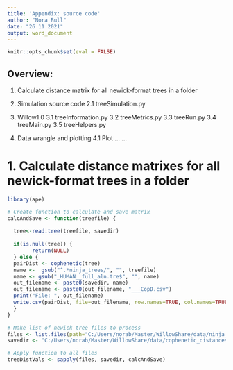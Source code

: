 ---
title: 'Appendix: source code'
author: "Nora Bull"
date: "26 11 2021"
output: word_document
---

```{r}
knitr::opts_chunk$set(eval = FALSE)
```


## Overview: 

1. Calculate distance matrix for all newick-format trees in a folder

2. Simulation source code
  2.1 treeSimulation.py
  
3. Willow1.0 
  3.1 treeInformation.py
  3.2 treeMetrics.py
  3.3 treeRun.py
  3.4 treeMain.py
  3.5 treeHelpers.py

4. Data wrangle and plotting
  4.1 Plot ...
  ...

# 1. Calculate distance matrixes for all newick-format trees in a folder


```{r}
library(ape)

# Create function to calculate and save matrix
calcAndSave <- function(treefile) {
  
  tree<-read.tree(treefile, savedir)
  
  if(is.null(tree)) {
        return(NULL)
  } else {
  pairDist <- cophenetic(tree)
  name <-  gsub("^.*ninja_trees/", "", treefile)
  name <- gsub("_HUMAN__full_aln.tre$", "", name)
  out_filename <- paste0(savedir, name)
  out_filename <- paste0(out_filename, "___CopD.csv")
  print("File: ", out_filename)
  write.csv(pairDist, file=out_filename, row.names=TRUE, col.names=TRUE, sep = ",", quote = F)
  }
}

# Make list of newick tree files to process
files <- list.files(path="C:/Users/norab/Master/WillowShare/data/ninja_trees", full.names=TRUE, recursive=FALSE)
savedir <- "C:/Users/norab/Master/WillowShare/data/cophenetic_distances/"

# Apply function to all files
treeDistVals <- sapply(files, savedir, calcAndSave)
```


